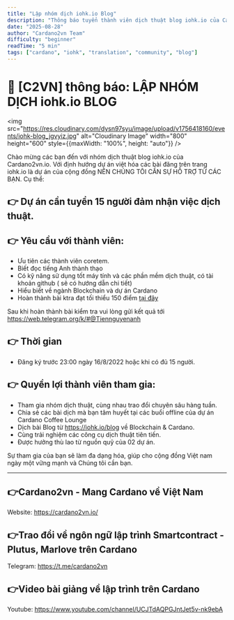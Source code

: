 ```yaml
---
title: "Lập nhóm dịch iohk.io Blog"
description: "Thông báo tuyển thành viên dịch thuật blog iohk.io của Cardano2vn"
date: "2025-08-28"
author: "Cardano2vn Team"
difficulty: "beginner"
readTime: "5 min"
tags: ["cardano", "iohk", "translation", "community", "blog"]
---
```


# 📣 [C2VN] thông báo: LẬP NHÓM DỊCH iohk.io BLOG

<img src="https://res.cloudinary.com/dysn97syu/image/upload/v1756418160/events/iohk-blog_jgvyiz.jpg" alt="Cloudinary Image" width="800" height="600" style={{maxWidth: "100%", height: "auto"}} />

Chào mừng các bạn đến với nhóm dịch thuật blog iohk.io của Cardano2vn.io. 
Với định hướng dự án việt hóa các bài đăng trên trang iohk.io là dự án của cộng đồng NÊN CHÚNG TÔI CẦN SỰ HỖ TRỢ TỪ CÁC BẠN. Cụ thể:

## 👉 Dự án cần tuyển 15 người đảm nhận việc dịch thuật.

## 👉 Yêu cầu với thành viên:

- Ưu tiên các thành viên coretem.
- Biết đọc tiếng Anh thành thạo
- Có kỹ năng sử dụng tốt máy tính và các phần mềm dịch thuật, có tài khoản github ( sẽ có hướng dẫn chi tiết)
- Hiểu biết về ngành Blockchain và dự án Cardano
- Hoàn thành bài ktra đạt tối thiểu 150 điểm [tại đây](https://fimi.vn/kiem-tra-blockchain-pro/)

Sau khi hoàn thành bài kiểm tra vui lòng gửi kết quả tới https://web.telegram.org/k/#@Tiennguyenanh 

## 👉 Thời gian
-  Đăng ký trước 23:00 ngày 16/8/2022 hoặc khi có đủ 15 người.
 
## 👉 Quyền lợi thành viên tham gia:
- Tham gia nhóm dịch thuật, cùng nhau trao đổi chuyên sâu hàng tuần.
- Chia sẻ các bài dịch mà bạn tâm huyết tại các buổi offline của dự án Cardano Coffee Lounge
- Dịch bài Blog từ  https://iohk.io/blog về Blockchain & Cardano.
- Cùng trải nghiệm các công cụ dịch thuật tiên tiến.
- Được hưởng thù lao từ nguồn quỹ của 02 dự án.

Sự tham gia của bạn sẽ làm đa dạng hóa, giúp cho cộng đồng Việt nam ngày một vững mạnh và Chúng tôi cần bạn.

---

## 👉Cardano2vn - Mang Cardano về Việt Nam 
Website: https://cardano2vn.io/ 

## 👉Trao đổi về ngôn ngữ lập trình Smartcontract - Plutus, Marlove trên Cardano
Telegram: https://t.me/cardano2vn 

## 👉Video bài giảng về lập trình trên Cardano
Youtube: https://www.youtube.com/channel/UCJTdAQPGJntJet5v-nk9ebA 
